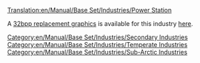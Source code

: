 [[Translation:en/Manual/Base Set/Industries/Power Station]]

{{en/Manual/Base Set/Industries/Industries|image=en/Manual/Base Set/Industries/Powerstation.png
|name=Power Station
|climates=[[en/Manual/Climates]], [[en/Manual/Climates]].
|accepts=[[en/Manual/Base Set/Cargos/Coal]]
|produces=Nothing
|notes=Not present in [[en/Manual/Climates]]
}}

A [[en/Archive/Old 32bpp/32bit Graphics Development#user-info|32bpp replacement graphics]] is available for this industry [[en/Archive/Old 32bpp/List of downloadable 32 bpp tars|here]].

[[Category:en/Manual/Base Set/Industries/Secondary Industries]]
[[Category:en/Manual/Base Set/Industries/Temperate Industries]]
[[Category:en/Manual/Base Set/Industries/Sub-Arctic Industries]]